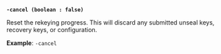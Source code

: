 <a id="operator-flag-cancel" />

**`-cancel (boolean : false)`**

Reset the rekeying progress. This will discard any submitted unseal keys, 
recovery keys, or configuration.

**Example**: `-cancel`
